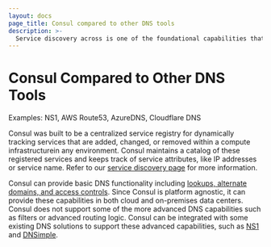 ```yaml
---
layout: docs
page_title: Consul compared to other DNS tools 
description: >-
  Service discovery across is one of the foundational capabilities that Consul provides. Consul is platform agnostic which allows it to dicover services across multiple runtimes and cloud providers including VMs, bare-matel, Kubernetes, EKS, AKS, ECS, Nomad, and Lambda.
---
```



# Consul Compared to Other DNS Tools

Examples: NS1, AWS Route53, AzureDNS, Cloudflare DNS

Consul was built to be a centralized service registry for dynamically tracking services that are added, changed, or removed within a compute infrastructurein any environment. Consul maintains a catalog of these registered services and keeps track of service attributes, like IP addresses or service name. Refer to our [service discovery page](https://www.consul.io/docs/intro/usecases/what-is-service-discovery) for more information.

Consul can provide basic DNS functionality including [lookups, alternate domains, and access controls](https://www.consul.io/docs/discovery/dns). Since Consul is platform agnostic, it can provide these capabilities in both cloud and on-premises data centers. Consul does not support some of the more advanced DNS capabilities such as filters or advanced routing logic. Consul can be integrated with some existing DNS solutions to support these advanced capabilities, such as [NS1](https://help.ns1.com/hc/en-us/articles/360039417093-NS1-Consul-Integration-Overview) and [DNSimple](https://blog.dnsimple.com/2022/05/consul-integration/). 

